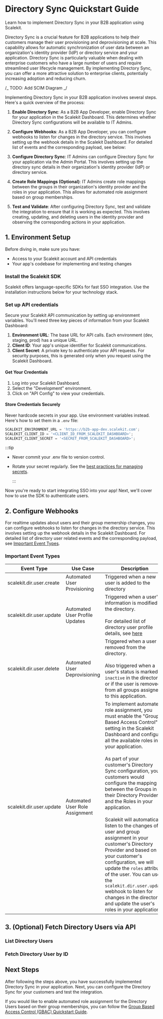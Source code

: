 
# Directory Sync Quickstart Guide

<Subtitle>
  Learn how to implement Directory Sync in your B2B application using
  Scalekit.
</Subtitle>

Directory Sync is a crucial feature for B2B applications to help their customers manage their user provisioning and deprovisioning at scale. This capability allows for automatic synchronization of user data between an organization's identity provider (IdP) or directory service and your application. Directory Sync is particularly valuable when dealing with enterprise customers who have a large number of users and require streamlined user lifecycle management. By implementing Directory Sync, you can offer a more attractive solution to enterprise clients, potentially increasing adoption and reducing churn.

/_ TODO: Add SCIM Diagram _/

Implementing Directory Sync in your B2B application involves several steps. Here's a quick overview of the process:

1. **Enable Directory Sync**: As a B2B App Developer, enable Directory Sync for your application in the Scalekit Dashboard. This determines whether Directory Sync configurations will be available to IT Admins.

2. **Configure Webhooks**: As a B2B App Developer, you can configure webhooks to listen for changes in the directory service. This involves setting up the webhook details in the Scalekit Dashboard. For detailed list of events and the corresponding payload, see below:

3. **Configure Directory Sync**: IT Admins can configure Directory Sync for your application via the Admin Portal. This involves setting up the directory sync details in their organization's identity provider (IdP) or directory service.

4. **Create Role Mappings (Optional)**: IT Admins create role mappings between the groups in their organization's identity provider and the roles in your application. This allows for automated role assignment based on group memberships.

5. **Test and Validate**: After configuring Directory Sync, test and validate the integration to ensure that it is working as expected. This involves creating, updating, and deleting users in the identity provider and observing the corresponding actions in your application.

## 1. Environment Setup

Before diving in, make sure you have:

- Access to your Scalekit account and API credentials
- Your app's codebase for implementing and testing changes

### Install the Scalekit SDK

Scalekit offers language-specific SDKs for fast SSO integration. Use the installation instructions below for your technology stack.

<InstallSDK />

### Set up API credentials

Secure your Scalekit API communication by setting up environment variables. You'll need three key pieces of information from your Scalekit Dashboard:

1. **Environment URL**: The base URL for API calls. Each environment (dev, staging, prod) has a unique URL.
2. **Client ID**: Your app's unique identifier for Scalekit communications.
3. **Client Secret**: A private key to authenticate your API requests. For security purposes, this is generated only when you request using the Scalekit Dashboard.

#### Get Your Credentials

1. Log into your Scalekit Dashboard.
2. Select the "Development" environment.
3. Click on "API Config" to view your credentials.

#### Store Credentials Securely

Never hardcode secrets in your app. Use environment variables instead. Here's how to set them in a `.env` file:

<CodeWithHeader title=".env">

```jsx
SCALEKIT_ENVIRONMENT_URL = 'https://b2b-app-dev.scalekit.com';
SCALEKIT_CLIENT_ID = '<CLIENT_ID_FROM_SCALEKIT_DASHBOARD>';
SCALEKIT_CLIENT_SECRET = '<SECRET_FROM_SCALEKIT_DASHBOARD>';
```

</CodeWithHeader>

:::tip

- Never commit your <SimpleCode>.env </SimpleCode> file to version control.
- Rotate your <SimpleCode>secret </SimpleCode>regularly. See the [best practices for managing secrets](/sso/guides/key-concepts/manage-client-secrets).

  :::

Now you're ready to start integrating SSO into your app! Next, we'll cover how to use the SDK to authenticate users.

## 2. Configure Webhooks

For realtime updates about users and their group memership changes, you can configure webhooks to listen for changes in the directory service. This involves setting up the webhook details in the Scalekit Dashboard. For detailed list of directory user related events and the corresponding payload, see [Important Event Types](#important-event-types).

### Important Event Types

| Event Type                                        | Use Case                       | Description                                                                                                                                                                                                                                                                                                                                                                                                                                                                                                                                                                                                                                                                                                                                                      |
| ------------------------------------------------- | ------------------------------ | ---------------------------------------------------------------------------------------------------------------------------------------------------------------------------------------------------------------------------------------------------------------------------------------------------------------------------------------------------------------------------------------------------------------------------------------------------------------------------------------------------------------------------------------------------------------------------------------------------------------------------------------------------------------------------------------------------------------------------------------------------------------- |
| <SimpleCode>scalekit.dir.user.create</SimpleCode> | Automated User Provisioning    | Triggered when a new user is added to the directory                                                                                                                                                                                                                                                                                                                                                                                                                                                                                                                                                                                                                                                                                                              |
| <SimpleCode>scalekit.dir.user.update</SimpleCode> | Automated User Profile Updates | Triggered when a user's information is modified in the directory. <br /><br />For detailed list of directory user profile details, see [here](/dir-sync/events)                                                                                                                                                                                                                                                                                                                                                                                                                                                                                                                                                                                                  |
| <SimpleCode>scalekit.dir.user.delete</SimpleCode> | Automated User Deprovisioning  | Triggered when a user is removed from the directory. <br/><br />Also triggered when a user's status is marked as `inactive` in the directory or if the user is removed from all groups assigned to this application.                                                                                                                                                                                                                                                                                                                                                                                                                                                                                                                                             |
| <SimpleCode>scalekit.dir.user.update</SimpleCode> | Automated User Role Assignment | To implement automated role assignment, you must enable the "Group Based Access Control" setting in the Scalekit Dashboard and configure all the available roles in your application. <br /><br />As part of your customer's Directory Sync configuration, your customers would configure the mapping between the Groups in their Directory Provider and the Roles in your application. <br /><br />Scalekit will automatically listen to the changes of user and group assignment in your customer's Directory Provider and based on your customer's configuration, we will update the `roles` attribute of the user. You can use the `scalekit.dir.user.update` webhook to listen for changes in the directory and update the user's roles in your application |

## 3. (Optional) Fetch Directory Users via API

### List Directory Users

### Fetch Directory User by ID

## Next Steps

After following the steps above, you have successfully implemented Directory Sync in your application. Next, you can configure the Directory Sync for your customers and test the integration.

If you would like to enable automated role assignment for the Directory Users based on their group memberships, you can follow the [Group Based Access Control (GBAC) Quickstart Guide](/dir-sync/gbac).
